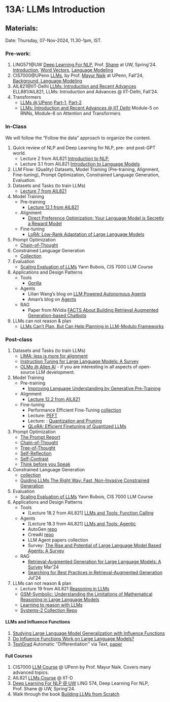 # 13A: LLMs Introduction {.unnumbered}

## Materials:
Date: Thursday, 07-Nov-2024, 11.30-1pm, IST.

### Pre-work:
1. LING571@UW [Deep Learning For NLP](https://www.shane.st/teaching/574/spr24/), Prof. [Shane](https://www.shane.st/) at UW, Spring'24.  [Introduction](https://www.shane.st/teaching/574/spr24/slides/1_Intro.pdf), [Word Vectors](https://www.shane.st/teaching/574/spr24/slides/2_GD_WV.pdf), [Language Modeling](https://www.shane.st/teaching/574/spr24/slides/3_word2vec.pdf)
2. CIS7000@UPenn [LLMs](https://llm-class.github.io/schedule.html), by Prof. [Mayur Naik](https://www.cis.upenn.edu/~mhnaik/) at UPenn, Fall'24, [Background, Language Modeling](https://llm-class.github.io/slides/Lecture%202%20-%20Background.pdf) 
3. AIL821@IIT-Delhi [LLMs: Introduction and Recent Advances](https://lcs2-iitd.github.io/ELL881-AIL821-2401/) ELL881/AIL821, LLMs: Introduction and Advances @ IIT-Delhi, Fall'24.
4. Transformers
    - [LLMs @ UPenn](https://llm-class.github.io/schedule.html) [Part-1](https://llm-class.github.io/slides/Lecture%205%20-%20The%20Transformer%20Architecture%20-%20Part%20I.pdf), [Part-2](https://llm-class.github.io/slides/Lecture%206%20-%20The%20Transformer%20Architecture%20-%20Part%20II.pdf)
    - [LLMs: Introduction and Recent Advances @ IIT Delhi](https://lcs2-iitd.github.io/ELL881-AIL821-2401/) Module-5 on RNNs, Module-6 on Attention and Transformers

### In-Class
We will follow the "Follow the data" approach to organize the content.  

1. Quick review of NLP and Deep Learning for NLP, pre- and post-GPT world. 
    - Lecture 2 from AIL821 [Introduction to NLP](https://lcs2-iitd.github.io/ELL881-AIL821-2401/static_files/presentations/2.pdf),
    - Lecture 3.1 from AIL821 [Introduction to Language Models](https://lcs2-iitd.github.io/ELL881-AIL821-2401/static_files/presentations/31.pdf) 
2. LLM Flow: (Quality) Datasets, Model Training (Pre-training, Alignment, Fine-tuning), Prompt Optimization, Constrained Language Generation, Evaluation.
3. Datasets and Tasks (to train LLMs)
    - [Lecture 7 from AIL821](https://lcs2-iitd.github.io/ELL881-AIL821-2401/static_files/presentations/71.pdf)
4. Model Training
    - Pre-training
        - [Lecture 12.1 from AIL821](https://lcs2-iitd.github.io/ELL881-AIL821-2401/static_files/presentations/121.pdf)
    - Alignment
        - [Direct Preference Optimization: Your Language Model is Secretly a Reward Model](https://arxiv.org/abs/2305.18290)
    - Fine-tuning
        - [LoRA: Low-Rank Adaptation of Large Language Models](https://arxiv.org/abs/2106.09685)
5. Prompt Optimization
    - [Chain-of-Thought](https://arxiv.org/abs/2201.11903)
6. Constrained Language Generation
    - [Collection](https://github.com/Saibo-creator/Awesome-LLM-Constrained-Decoding)
7. Evaluation
    - [Scaling Evaluation of LLMs](https://llm-class.github.io/slides/Yann_Dubois.pdf) Yann Bubois, CIS 7000 LLM Course
8. Applications and Design Patterns
    - Tools
        - [Gorilla](https://gorilla.cs.berkeley.edu/)
    - Agents
        - Lilian Wang's blog on [LLM Powered Autonomous Agents](https://lilianweng.github.io/posts/2023-06-23-agent/) 
        - Aman's blog on [Agents](https://aman.ai/primers/ai/agents/)
    - RAG
        - Paper from NVidia [FACTS About Building Retrieval Augmented Generation-based Chatbots](https://arxiv.org/abs/2407.07858)
9. LLMs can not reason & plan
    - [LLMs Can't Plan, But Can Help Planning in LLM-Modulo Frameworks](https://arxiv.org/abs/2402.01817)

### Post-class
1. Datasets and Tasks (to train LLMs)
    - [LIMA: less is more for alignment](https://arxiv.org/abs/2305.11206)
    - [Instruction Tuning for Large Language Models: A Survey](https://arxiv.org/pdf/2308.10792)
    - [OLMo @ Allen AI](https://allenai.org/olmo) - if you are interesting in all aspects of open-source LLM development.
4. Model Training
    - Pre-training
        - [Improving Language Understanding by Generative Pre-Training](https://hayate-lab.com/wp-content/uploads/2023/05/43372bfa750340059ad87ac8e538c53b.pdf)
    - Alignment
        - [Lecture 12.2 from AIL821](https://lcs2-iitd.github.io/ELL881-AIL821-2401/static_files/presentations/121.pdf)
    - Fine-tuning
        - Performance Efficient Fine-Tuning [collection](https://github.com/huggingface/peft)
        - Lecture: [PEFT](https://lcs2-iitd.github.io/ELL881-AIL821-2401/static_files/presentations/141.pdf)
        - Lecture: : [Quantization and Pruning](https://lcs2-iitd.github.io/ELL881-AIL821-2401/static_files/presentations/142.pdf)
        - [QLoRA: Efficient Finetuning of Quantized LLMs](https://arxiv.org/abs/2305.14314)
5. Prompt Optimization
    - [The Prompt Report](https://trigaten.github.io/Prompt_Survey_Site/)
    - [Chain-of-Thought](https://arxiv.org/abs/2201.11903)
    - [Tree-of-Thought](https://arxiv.org/abs/2305.10601)
    - [Self-Reflection](https://arxiv.org/abs/2405.06682)
    - [Self-Contrast](https://arxiv.org/abs/2401.02009)
    - [Think before you Speak](https://arxiv.org/abs/2311.07445)
6. Constrained Language Generation
    - [collection](https://github.com/Saibo-creator/Awesome-LLM-Constrained-Decoding)
    - [Guiding LLMs The Right Way: Fast, Non-Invasive Constrained Generation](https://arxiv.org/abs/2403.06988)
7. Evaluation
    - [Scaling Evaluation of LLMs](https://llm-class.github.io/slides/Yann_Dubois.pdf) Yann Bubois, CIS 7000 LLM Course
8. Applications and Design Patterns
    - Tools
        - [Lecture 18.2 from AIL821] [LLMs and Tools: Function Calling](https://lcs2-iitd.github.io/ELL881-AIL821-2401/static_files/presentations/172.pdf)
    - Agents
        - [Lecture 18.3 from AIL821] [LLMs and Tools: Agentic](https://lcs2-iitd.github.io/ELL881-AIL821-2401/static_files/presentations/173.pdf)
        - AutoGen [repo](https://github.com/microsoft/autogen)
        - CrewAI [repo](https://github.com/crewAIInc/crewAI)
        - LLM Agent papers collection [](https://github.com/AGI-Edgerunners/LLM-Agents-Papers)
        - Survey: [The Rise and Potential of Large Language Model Based Agents: A Survey](https://arxiv.org/abs/2309.07864)
    - RAG
        - [Retrieval-Augmented Generation for Large Language Models: A Survey](https://arxiv.org/abs/2312.10997) Mar'24
        - [Searching for Best Practices in Retrieval-Augmented Generation](https://arxiv.org/abs/2407.01219) Jul'24
9. LLMs can not reason & plan
    - Lecture 19 from AIL821 [Reasoning in LLMs](https://lcs2-iitd.github.io/ELL881-AIL821-2401/static_files/presentations/181.pdf)
    - [GSM-Symbolic: Understanding the Limitations of Mathematical Reasoning in Large Language Models](https://arxiv.org/abs/2410.05229v1)
    - [Learning to reason with LLMs](https://openai.com/index/learning-to-reason-with-llms/)
    - [Systems-2 Collection Repo](https://github.com/open-thought/system-2-research)


#### LLMs and Influence Functions
1. [Studying Large Language Model Generalization with Influence Functions](https://arxiv.org/abs/2308.03296)
2. [Do Influence Functions Work on Large Language Models?](https://arxiv.org/abs/2409.19998)
3. [TextGrad](https://github.com/zou-group/textgrad) Automatic ''Differentiation'' via Text, [paper](https://arxiv.org/abs/2406.07496)

#### Full Courses
1. CIS7000 [LLM Course](https://llm-class.github.io/) @ UPenn by Prof. Mayur Naik. Covers many advanced topics.
2. AIL821 [LLMs Course](https://lcs2-iitd.github.io/ELL881-AIL821-2401/) @ IIT-D 
3. [Deep Learning For NLP @ UW](https://www.shane.st/teaching/574/spr24/) LING 574, Deep Learning For NLP, Prof. Shane @ UW, Spring'24.
4. Walk through the book [Building LLMs from Scratch](https://github.com/rasbt/LLMs-from-scratch)